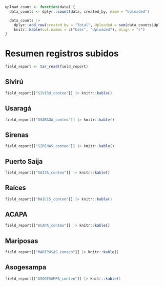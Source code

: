 ```r
upload_count <- function(data) {
  data_counts <- dplyr::count(data, created_by, name = "Uploaded")

  data_counts |>
    dplyr::add_row(created_by = "Total", Uploaded = sum(data_counts$Uploaded)) |>
    knitr::kable(col.names = c("User", "Uploaded"), align = "r")
}
```

# Resumen registros subidos

```r
field_report <- tar_read(field_report)
```

## Sivirú

```r
field_report[["SIVIRU_conteo"]] |> knitr::kable()
```

## Usaragá
```r
field_report[["USARAGA_conteo"]] |> knitr::kable()
```

## Sirenas
```r
field_report[["SIRENAS_conteo"]] |> knitr::kable()
```

## Puerto Saíja
```r
field_report[["SAIJA_conteo"]] |> knitr::kable()
```

## Raíces
```r
field_report[["RAICES_conteo"]] |> knitr::kable()
```

## ACAPA
```r
field_report[["ACAPA_conteo"]] |> knitr::kable()
```

## Mariposas
```r
field_report[["MARIPOSAS_conteo"]] |> knitr::kable()
```

## Asogesampa
```r
field_report[["ASOGESAMPA_conteo"]] |> knitr::kable()
```

